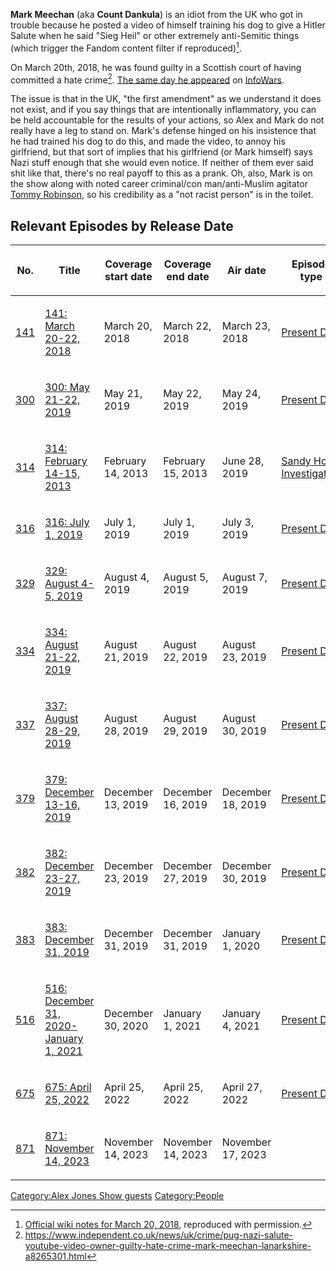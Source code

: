 {{Stub}}

'''Mark Meechan''' (aka '''Count Dankula''') is an idiot from the UK who got in trouble because he posted a video of himself training his dog to give a Hitler Salute when he said "Sieg Heil" or other extremely anti-Semitic things (which trigger the Fandom content filter if reproduced)<ref>[https://knowledgefight.com/the-past/2018/3/20/march-20-2018 Official wiki notes for March 20, 2018], reproduced with permission.</ref>.

On March 20th, 2018, he was found guilty in a Scottish court of having committed a hate crime<ref>https://www.independent.co.uk/news/uk/crime/pug-nazi-salute-youtube-video-owner-guilty-hate-crime-mark-meechan-lanarkshire-a8265301.html</ref>. [[141: March 20-22, 2018|The same day he appeared]] on [[InfoWars]].

The issue is that in the UK, "the first amendment" as we understand it does not exist, and if you say things that are intentionally inflammatory, you can be held accountable for the results of your actions, so Alex and Mark do not really have a leg to stand on. Mark's defense hinged on his insistence that he had trained his dog to do this, and made the video, to annoy his girlfriend, but that sort of implies that his girlfriend (or Mark himself) says Nazi stuff enough that she would even notice. If neither of them ever said shit like that, there's no real payoff to this as a prank. Oh, also, Mark is on the show along with noted career criminal/con man/anti-Muslim agitator [[Tommy Robinson]], so his credibility as a "not racist person" is in the toilet.

==Relevant Episodes by Release Date==
{| class="fandom-table"
!No.
!Title
!Coverage
start date
!Coverage
end date
!Air date
!Episode type
|-
|[[141: March 20-22, 2018|141]]
|[[141: March 20-22, 2018]]
|March 20, 2018
|March 22, 2018
|March 23, 2018
|[[:Category:Present Day|Present Day]]
|-
|[[300: May 21-22, 2019|300]]
|[[300: May 21-22, 2019]]
|May 21, 2019
|May 22, 2019
|May 24, 2019
|[[:Category:Present Day|Present Day]]
|-
|[[314: February 14-15, 2013|314]]
|[[314: February 14-15, 2013]]
|February 14, 2013
|February 15, 2013
|June 28, 2019
|[[:Category:Sandy Hook Investigation|Sandy Hook Investigation]]
|-
|[[316: July 1, 2019|316]]
|[[316: July 1, 2019]]
|July 1, 2019
|July 1, 2019
|July 3, 2019
|[[:Category:Present Day|Present Day]]
|-
|[[329: August 4-5, 2019|329]]
|[[329: August 4-5, 2019]]
|August 4, 2019
|August 5, 2019
|August 7, 2019
|[[:Category:Present Day|Present Day]]
|-
|[[334: August 21-22, 2019|334]]
|[[334: August 21-22, 2019]]
|August 21, 2019
|August 22, 2019
|August 23, 2019
|[[:Category:Present Day|Present Day]]
|-
|[[337: August 28-29, 2019|337]]
|[[337: August 28-29, 2019]]
|August 28, 2019
|August 29, 2019
|August 30, 2019
|[[:Category:Present Day|Present Day]]
|-
|[[379: December 13-16, 2019|379]]
|[[379: December 13-16, 2019]]
|December 13, 2019
|December 16, 2019
|December 18, 2019
|[[:Category:Present Day|Present Day]]
|-
|[[382: December 23-27, 2019|382]]
|[[382: December 23-27, 2019]]
|December 23, 2019
|December 27, 2019
|December 30, 2019
|[[:Category:Present Day|Present Day]]
|-
|[[383: December 31, 2019|383]]
|[[383: December 31, 2019]]
|December 31, 2019
|December 31, 2019
|January 1, 2020
|[[:Category:Present Day|Present Day]]
|-
|[[516: December 31, 2020- January 1, 2021|516]]
|[[516: December 31, 2020- January 1, 2021]]
|December 30, 2020
|January 1, 2021
|January 4, 2021
|[[:Category:Present Day|Present Day]]
|-
|[[675: April 25, 2022|675]]
|[[675: April 25, 2022]]
|April 25, 2022
|April 25, 2022
|April 27, 2022
|[[:Category:Present Day|Present Day]]
|-
|[[871: November 14, 2023|871]]
|[[871: November 14, 2023]]
|November 14, 2023
|November 14, 2023
|November 17, 2023
|
|}

[[Category:Alex Jones Show guests]]
[[Category:People]]
